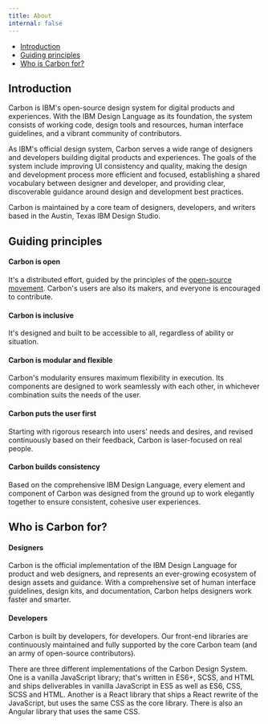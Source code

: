 ```yaml
---
title: About
internal: false
---
```



<AnchorLinks>
  <ul>
    <li>
      <a href="#introduction">Introduction</a>
    </li>
    <li>
      <a href="#guiding-principles">Guiding principles</a>
    </li>
    <li>
      <a href="#who-is-carbon-for">Who is Carbon for?</a>
    </li>
  </ul>
</AnchorLinks>

## Introduction

Carbon is IBM's open-source design system for digital products and experiences. With the IBM Design Language as its foundation, the system consists of working code, design tools and resources, human interface guidelines, and a vibrant community of contributors.

As IBM's official design system, Carbon serves a wide range of designers and developers building digital products and experiences. The goals of the system include improving UI consistency and quality, making the design and development process more efficient and focused, establishing a shared vocabulary between designer and developer, and providing clear, discoverable guidance around design and development best practices.

Carbon is maintained by a core team of designers, developers, and writers based in the Austin, Texas IBM Design Studio.

## Guiding principles

#### Carbon is open

It's a distributed effort, guided by the principles of the [open-source movement](https://en.wikipedia.org/wiki/Open-source-software_movement). Carbon's users are also its makers, and everyone is encouraged to contribute.

#### Carbon is inclusive

It's designed and built to be accessible to all, regardless of ability or situation.

#### Carbon is modular and flexible

Carbon's modularity ensures maximum flexibility in execution. Its components are designed to work seamlessly with each other, in whichever combination suits the needs of the user.

#### Carbon puts the user first

Starting with rigorous research into users' needs and desires, and revised continuously based on their feedback, Carbon is laser-focused on real people.

#### Carbon builds consistency

Based on the comprehensive IBM Design Language, every element and component of Carbon was designed from the ground up to work elegantly together to ensure consistent, cohesive user experiences.

## Who is Carbon for?

#### Designers

Carbon is the official implementation of the IBM Design Language for product and web designers, and represents an ever-growing ecosystem of design assets and guidance. With a comprehensive set of human interface guidelines, design kits, and documentation, Carbon helps designers work faster and smarter.

#### Developers

Carbon is built by developers, for developers. Our front-end libraries are continuously maintained and fully supported by the core Carbon team (and an army of open-source contributors).

There are three different implementations of the Carbon Design System. One is a vanilla JavaScript library; that's written in ES6+, SCSS, and HTML and ships deliverables in vanilla JavaScript in ES5 as well as ES6, CSS, SCSS and HTML. Another is a React library that ships a React rewrite of the JavaScript, but uses the same CSS as the core library. There is also an Angular library that uses the same CSS.
